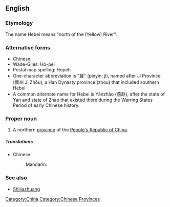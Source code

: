 ==English==
{{wikipedia}}

===Etymology===
The name Hebei means "north of the (Yellow) River".

===Alternative forms===
* Chinese: {{zh-zh-p|河北|Hébĕi}}
*Wade-Giles: Ho-pei
*Postal map spelling: Hopeh
*One-character abbreviation is "冀" (pinyin: jì), named after Ji Province (冀州 Jì Zhōu), a Han Dynasty province (zhou) that included southern Hebei
*A common alternate name for Hebei is Yānzhào (燕赵), after the state of Yan and state of Zhao that existed there during the Warring States Period of early Chinese history.

===Proper noun===
{{en-proper-noun}}

# A northern [[province]] of the [[People's Republic of China]].

=====Translations=====
{{trans-top|province of China}}
* Chinese:
*: Mandarin: {{t|zh|河北|tr=Héběi|sc=Hani}}
{{trans-mid}}
{{trans-bottom}}

===See also===
* [[Shijiazhuang]]

[[Category:China]]
[[Category:Chinese Provinces]]